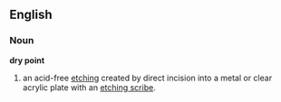 ==English==
===Noun===
'''dry point'''
# an acid-free [[etching]] created by direct incision into a metal or clear acrylic plate with an [[etching scribe]].